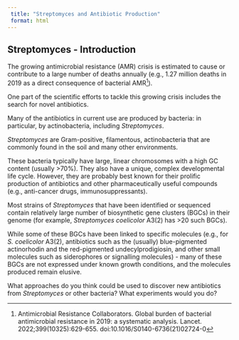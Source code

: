 ```yaml
---
 title: "Streptomyces and Antibiotic Production"
 format: html
---
```


## Streptomyces - Introduction {#sec-intro2}

The growing antimicrobial resistance (AMR) crisis is estimated to cause or contribute to a large number of deaths annually (e.g., 1.27 million deaths in 2019 as a direct consequence of bacterial AMR^[Antimicrobial Resistance Collaborators. Global burden of bacterial antimicrobial resistance in 2019: a systematic analysis. Lancet. 2022;399(10325):629-655. doi:10.1016/S0140-6736(21)02724-0]).

One part of the scientific efforts to tackle this growing crisis includes the search for novel antibiotics. 

Many of the antibiotics in current use are produced by bacteria: in particular, by actinobacteria, including *Streptomyces*.

::: {.callout-microbe title="Streptomyces"} 

<i>Streptomyces</i> are Gram-positive, filamentous, actinobacteria that are commonly found in the soil and many other environments. 

These bacteria typically have large, linear chromosomes with a high GC content (usually >70%). They also have a unique, complex developmental life cycle. However, they are probably best known for their prolific production of antibiotics and other pharmaceutically useful compounds (e.g., anti-cancer drugs, immunosuppressants). 

:::

Most strains of *Streptomyces* that have been identified or sequenced contain relatively large number of biosynthetic gene clusters (BGCs) in their genome (for example, *Streptomyces coelicolor* A3(2) has >20 such BGCs). 

While some of these BGCs have been linked to specific molecules (e.g., for *S. coelicolor* A3(2), antibiotics such as the (usually) blue-pigmented actinorhodin and the red-pigmented undecylprodigiosin, and other small molecules such as siderophores or signalling molecules) - many of these BGCs are not expressed under known growth conditions, and the molecules produced remain elusive.

::: {.callout-discussion title="Antibiotic Discovery"}

What approaches do you think could be used to discover new antibiotics from *Streptomyces* or other bacteria? What experiments would you do?

:::